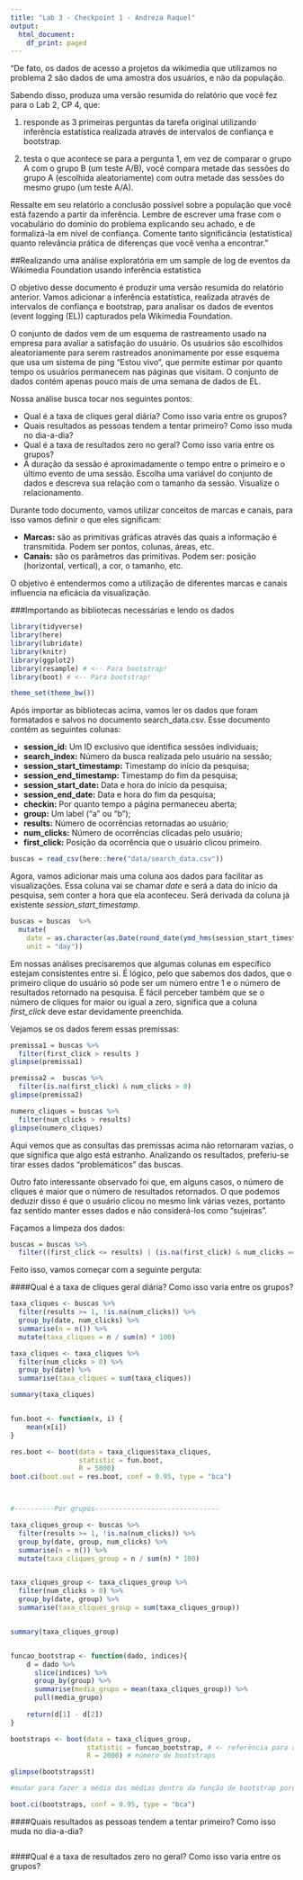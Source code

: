 ```yaml
---
title: "Lab 3 - Checkpoint 1 - Andreza Raquel"
output:
  html_document:
    df_print: paged
---
```


"De fato, os dados de acesso a projetos da wikimedia que utilizamos no problema 2 são dados de uma amostra dos usuários, e não da população.

Sabendo disso, produza uma versão resumida do relatório que você fez para o Lab 2, CP 4, que:

1. responde as 3 primeiras perguntas da tarefa original utilizando inferência estatística realizada através de intervalos de confiança e bootstrap.

2. testa o que acontece se para a pergunta 1, em vez de comparar o grupo A com o grupo B (um teste A/B), você compara metade das sessões do grupo A (escolhida aleatoriamente) com outra metade das sessões do mesmo grupo (um teste A/A).

Ressalte em seu relatório a conclusão possível sobre a população que você está fazendo a partir da inferência.  Lembre de escrever uma frase com o vocabulário do domínio do problema explicando seu achado, e de formalizá-la em nível de confiança. Comente tanto significância (estatística) quanto relevância prática de diferenças que você venha a encontrar."



##Realizando uma análise exploratória em um sample de log de eventos da Wikimedia Foundation usando inferência estatística

O objetivo desse documento é produzir uma versão resumida do relatório anterior. Vamos adicionar a inferência estatística, realizada através de intervalos de confiança e bootstrap, para analisar os dados de eventos (event logging (EL)) capturados pela Wikimedia Foundation. 

O conjunto de dados vem de um esquema de rastreamento usado na empresa para avaliar a satisfação do usuário. Os usuários são escolhidos aleatoriamente para serem rastreados anonimamente por esse esquema que usa um sistema de ping "Estou vivo", que permite estimar por quanto tempo os usuários permanecem nas páginas que visitam. O conjunto de dados contém apenas pouco mais de uma semana de dados de EL.

Nossa análise busca tocar nos seguintes pontos:

* Qual é a taxa de cliques geral diária? Como isso varia entre os grupos?
* Quais resultados as pessoas tendem a tentar primeiro? Como isso muda no dia-a-dia?
* Qual é a taxa de resultados zero no geral? Como isso varia entre os grupos?
* A duração da sessão é aproximadamente o tempo entre o primeiro e o último evento de uma sessão. Escolha uma variável do conjunto de dados e descreva sua relação com o tamanho da sessão. Visualize o relacionamento.


Durante todo documento, vamos utilizar conceitos de marcas e canais, para isso vamos definir o que eles significam:

* **Marcas:** são as primitivas gráficas através das quais a informação é transmitida. Podem ser pontos, colunas, áreas, etc.
* **Canais:** são os parâmetros das primitivas. Podem ser: posição (horizontal, vertical), a cor, o tamanho, etc.

O objetivo é entendermos como a utilização de diferentes marcas e canais influencia na eficácia da visualização.

###Importando as bibliotecas necessárias e lendo os dados

```r
library(tidyverse)
library(here)
library(lubridate)
library(knitr)
library(ggplot2)
library(resample) # <-- Para bootstrap!
library(boot) # <-- Para bootstrap!

theme_set(theme_bw())
```

Após importar as bibliotecas acima, vamos ler os dados que foram formatados e salvos no documento search_data.csv. Esse documento contém as seguintes colunas:

* **session_id:** Um ID exclusivo que identifica sessões individuais;
* **search_index:** Número da busca realizada pelo usuário na sessão;
* **session_start_timestamp:** Timestamp do início da pesquisa;
* **session_end_timestamp:** Timestamp do fim da pesquisa;
* **session_start_date:** Data e hora do início da pesquisa;
* **session_end_date:** Data e hora do fim da pesquisa;
* **checkin:** Por quanto tempo a página permaneceu aberta;
* **group:** Um label ("a" ou "b");
* **results:** Número de ocorrências retornadas ao usuário;
* **num_clicks:** Número de ocorrências clicadas pelo usuário;
* **first_click:** Posição da ocorrência que o usuário clicou primeiro.

```r
buscas = read_csv(here::here("data/search_data.csv"))

```

Agora, vamos adicionar mais uma coluna aos dados para facilitar as visualizações. Essa coluna vai se chamar *date* e será a data do início da pesquisa, sem conter a hora que ela aconteceu. Será derivada da coluna já existente *session_start_timestamp*.

```r
buscas = buscas  %>%
  mutate(
    date = as.character(as.Date(round_date(ymd_hms(session_start_timestamp))), 
    unit = "day"))

```


Em nossas análises precisaremos que algumas colunas em específico estejam consistentes entre si. É lógico, pelo que sabemos dos dados, que o primeiro clique do usuário só pode ser um número entre 1 e o número de resultados retornado na pesquisa. É fácil perceber também que se o número de cliques for maior ou igual a zero, significa que a coluna *first_click* deve estar devidamente preenchida. 


Vejamos se os dados ferem essas premissas:

```r
premissa1 = buscas %>%
  filter(first_click > results )
glimpse(premissa1)

premissa2 =  buscas %>%
  filter(is.na(first_click) & num_clicks > 0)
glimpse(premissa2)

numero_cliques = buscas %>%
  filter(num_clicks > results)
glimpse(numero_cliques)

```


Aqui vemos que as consultas das premissas acima não retornaram vazias, o que significa que algo está estranho. Analizando os resultados, preferiu-se tirar esses dados "problemáticos" das buscas.

Outro fato interessante observado foi que, em alguns casos, o número de cliques é maior que o número de resultados retornados. O que podemos deduzir disso é que o usuário clicou no mesmo link várias vezes, portanto faz sentido manter esses dados e não considerá-los como "sujeiras".

Façamos a limpeza dos dados:


```r
buscas = buscas %>%
  filter((first_click <= results) | (is.na(first_click) & num_clicks == 0))

```


Feito isso, vamos começar com a seguinte perguta:

####Qual é a taxa de cliques geral diária? Como isso varia entre os grupos?

```r

taxa_cliques <- buscas %>%
  filter(results >= 1, !is.na(num_clicks)) %>%
  group_by(date, num_clicks) %>%
  summarise(n = n()) %>% 
  mutate(taxa_cliques = n / sum(n) * 100)  

taxa_cliques <- taxa_cliques %>% 
  filter(num_clicks > 0) %>% 
  group_by(date) %>% 
  summarise(taxa_cliques = sum(taxa_cliques))

summary(taxa_cliques)


fun.boot <- function(x, i) {
    mean(x[i])
}

res.boot <- boot(data = taxa_cliques$taxa_cliques, 
                 statistic = fun.boot, 
                 R = 5000)
boot.ci(boot.out = res.boot, conf = 0.95, type = "bca")



#----------Por grupos-------------------------------

taxa_cliques_group <- buscas %>%
  filter(results >= 1, !is.na(num_clicks)) %>%
  group_by(date, group, num_clicks) %>%
  summarise(n = n()) %>% 
  mutate(taxa_cliques_group = n / sum(n) * 100) 


taxa_cliques_group <- taxa_cliques_group %>% 
  filter(num_clicks > 0) %>% 
  group_by(date, group) %>% 
  summarise(taxa_cliques_group = sum(taxa_cliques_group))


summary(taxa_cliques_group)


funcao_bootstrap <- function(dado, indices){
    d = dado %>% 
      slice(indices) %>% 
      group_by(group) %>% 
      summarise(media_grupo = mean(taxa_cliques_group)) %>% 
      pull(media_grupo)
    
    return(d[1] - d[2])
}

bootstraps <- boot(data = taxa_cliques_group, 
                   statistic = funcao_bootstrap, # <- referência para a função 
                   R = 2000) # número de bootstraps

glimpse(bootstraps$t)

#mudar para fazer a média das médias dentro da função de bootstrap porque  está dando errado assim

boot.ci(bootstraps, conf = 0.95, type = "bca")


```


####Quais resultados as pessoas tendem a tentar primeiro? Como isso muda no dia-a-dia?

```r



```

####Qual é a taxa de resultados zero no geral? Como isso varia entre os grupos?
